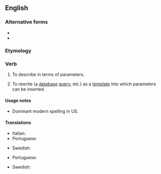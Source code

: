 ==English==

===Alternative forms===
* {{alter|en|parameterise|parametrise||UK}}
* {{alter|en|parametrize||US}}

===Etymology===
{{suffix|en|parameter|ize}}

{{rfp|en}}

===Verb===
{{en-verb}}

# {{lb|en|transitive}} To describe in terms of parameters.
# {{lb|en|databases|programming|transitive}} To rewrite (a [[database]] [[query]], etc.) as a [[template]] into which parameters can be inserted.

====Usage notes====
* Dominant modern spelling in US.

====Translations====
{{trans-top|to describe in terms of parameters}}
* Italian: {{t|it|parametrizzare}}
* Portuguese: {{t+|pt|parametrizar}}
{{trans-mid}}
* Swedish: {{t+|sv|parametrisera}}
{{trans-bottom}}

{{trans-top|to write (a database query) as a template into which parameters can be inserted}}
* Portuguese: {{t+|pt|parametrizar}}
{{trans-mid}}
* Swedish: {{t+|sv|parametrisera}}
{{trans-bottom}}